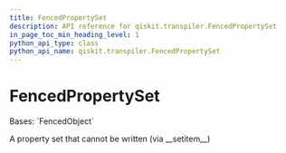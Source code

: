 ```yaml
---
title: FencedPropertySet
description: API reference for qiskit.transpiler.FencedPropertySet
in_page_toc_min_heading_level: 1
python_api_type: class
python_api_name: qiskit.transpiler.FencedPropertySet
---
```


# FencedPropertySet

<Class id="qiskit.transpiler.FencedPropertySet" isDedicatedPage={true} github="https://github.com/qiskit/qiskit/tree/stable/0.24/qiskit/transpiler/fencedobjs.py" signature="FencedPropertySet(property_set_instance)" modifiers="class">
  Bases: `FencedObject`

  A property set that cannot be written (via \_\_setitem\_\_)
</Class>

